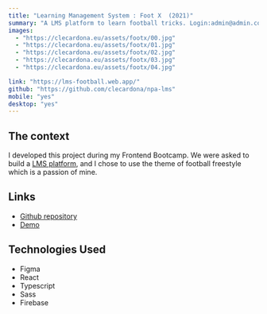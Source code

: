 ---
title: "Learning Management System : Foot X  (2021)"
summary: "A LMS platform to learn football tricks. Login:admin@admin.com - Password:adminadmin"
images:
  - "https://clecardona.eu/assets/footx/00.jpg"
  - "https://clecardona.eu/assets/footx/01.jpg"
  - "https://clecardona.eu/assets/footx/02.jpg"
  - "https://clecardona.eu/assets/footx/03.jpg"
  - "https://clecardona.eu/assets/footx/04.jpg"

link: "https://lms-football.web.app/"
github: "https://github.com/clecardona/npa-lms"
mobile: "yes"
desktop: "yes"
---

## The context

I developed this project during my Frontend Bootcamp.
We were asked to build a [LMS platform](https://en.wikipedia.org/wiki/Learning_management_system),
and I chose to use the theme of football freestyle which is a passion of mine.

## Links

- [Github repository ](https://github.com/clecardona/npa-lms)
- [Demo](https://lms-football.web.app/)

## Technologies Used

- Figma
- React
- Typescript
- Sass
- Firebase
